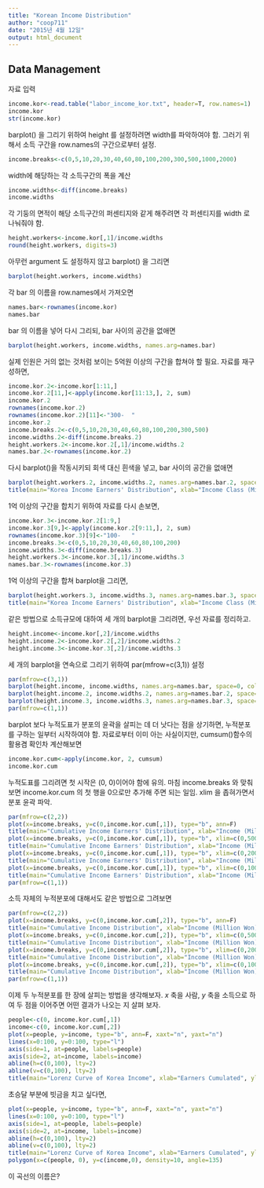 ```yaml
---
title: "Korean Income Distribution"
author: "coop711"
date: "2015년 4월 12일"
output: html_document
---
```


Data Management
---------------

자료 입력

```r
income.kor<-read.table("labor_income_kor.txt", header=T, row.names=1)
income.kor
str(income.kor)
```

barplot() 을 그리기 위하여 height 를 설정하려면 width를 파악하여야 함. 그러기 위해서
소득 구간을 row.names의 구간으로부터 설정.

```r
income.breaks<-c(0,5,10,20,30,40,60,80,100,200,300,500,1000,2000)
```

width에 해당하는 각 소득구간의 폭을 계산

```r
income.widths<-diff(income.breaks)
income.widths
```

각 기둥의 면적이 해당 소득구간의 퍼센티지와 같게 해주려면 각 퍼센티지를 width 로 나눠줘야 함.

```r
height.workers<-income.kor[,1]/income.widths
round(height.workers, digits=3)
```

아무런 argument 도 설정하지 않고 barplot() 을 그리면 

```r
barplot(height.workers, income.widths)
```

각 bar 의 이름을 row.names에서 가져오면

```r
names.bar<-rownames(income.kor)
names.bar
```

bar 의 이름을 넣어 다시 그리되, bar 사이의 공간을 없애면
 
```r
barplot(height.workers, income.widths, names.arg=names.bar)
```

실제 인원은 거의 없는 것처럼 보이는 5억원 이상의 구간을 합쳐야 할 필요. 자료를 재구성하면,

```r
income.kor.2<-income.kor[1:11,]
income.kor.2[11,]<-apply(income.kor[11:13,], 2, sum)
income.kor.2
rownames(income.kor.2)
rownames(income.kor.2)[11]<-"300-  "
income.kor.2
income.breaks.2<-c(0,5,10,20,30,40,60,80,100,200,300,500)
income.widths.2<-diff(income.breaks.2)
height.workers.2<-income.kor.2[,1]/income.widths.2
names.bar.2<-rownames(income.kor.2)
```

다시 barplot()을 작동시키되 회색 대신 흰색을 넣고, bar 사이의 공간을 없애면

```r
barplot(height.workers.2, income.widths.2, names.arg=names.bar.2, space=0, col="white")
title(main="Korea Income Earners' Distribution", xlab="Income Class (Million Won)", ylab="% per Million Won")
```

1억 이상의 구간을 합치기 위하여 자료를 다시 손보면,

```r
income.kor.3<-income.kor.2[1:9,]
income.kor.3[9,]<-apply(income.kor.2[9:11,], 2, sum)
rownames(income.kor.3)[9]<-"100-   "
income.breaks.3<-c(0,5,10,20,30,40,60,80,100,200)
income.widths.3<-diff(income.breaks.3)
height.workers.3<-income.kor.3[,1]/income.widths.3
names.bar.3<-rownames(income.kor.3)
```

1억 이상의 구간을 합쳐 barplot을 그리면,

```r
barplot(height.workers.3, income.widths.3, names.arg=names.bar.3, space=0, col="white")
title(main="Korea Income Earners' Distribution", xlab="Income Class (Million Won)", ylab="% per Million Won")
```



같은 방법으로 소득규모에 대하여 세 개의  barplot을 그리려면, 우선 자료를 정리하고. 

```r
height.income<-income.kor[,2]/income.widths
height.income.2<-income.kor.2[,2]/income.widths.2
height.income.3<-income.kor.3[,2]/income.widths.3
```

세 개의 barplot을 연속으로 그리기 위하여 par(mfrow=c(3,1)) 설정

```r
par(mfrow=c(3,1))
barplot(height.income, income.widths, names.arg=names.bar, space=0, col="white")
barplot(height.income.2, income.widths.2, names.arg=names.bar.2, space=0, col="white")
barplot(height.income.3, income.widths.3, names.arg=names.bar.3, space=0, col="white")
par(mfrow=c(1,1))
```

barplot 보다 누적도표가 분포의 윤곽을 살피는 데 더 낫다는 점을 상기하면, 누적분포를 구하는 일부터 시작하여야 함. 자료로부터 이미 아는 사실이지만, cumsum()함수의 활용겸 확인차 계산해보면 

```r
income.kor.cum<-apply(income.kor, 2, cumsum)
income.kor.cum
```

누적도표를 그리려면 첫 시작은 (0, 0)이어야 함에 유의. 마침 income.breaks 와 맞춰보면 income.kor.cum 의 첫 행을 0으로만 추가해 주면 되는 일임. xlim 을 좁혀가면서 분포 윤곽 파악.

```r
par(mfrow=c(2,2))
plot(x=income.breaks, y=c(0,income.kor.cum[,1]), type="b", ann=F)
title(main="Cumulative Income Earners' Distribution", xlab="Income (Million Won)", ylab="Cumulative % of People")
plot(x=income.breaks, y=c(0,income.kor.cum[,1]), type="b", xlim=c(0,500), ann=F)
title(main="Cumulative Income Earners' Distribution", xlab="Income (Million Won)", ylab="Cumulative % of People")
plot(x=income.breaks, y=c(0,income.kor.cum[,1]), type="b", xlim=c(0,200), ann=F)
title(main="Cumulative Income Earners' Distribution", xlab="Income (Million Won)", ylab="Cumulative % of People")
plot(x=income.breaks, y=c(0,income.kor.cum[,1]), type="b", xlim=c(0,100), ann=F)
title(main="Cumulative Income Earners' Distribution", xlab="Income (Million Won)", ylab="Cumulative % of People")
par(mfrow=c(1,1))
```

소득 자체의 누적분포에 대해서도 같은 방법으로 그려보면 

```r
par(mfrow=c(2,2))
plot(x=income.breaks, y=c(0,income.kor.cum[,2]), type="b", ann=F)
title(main="Cumulative Income Distribution", xlab="Income (Million Won)", ylab="Cumulative % of Income")
plot(x=income.breaks, y=c(0,income.kor.cum[,2]), type="b", xlim=c(0,500), ann=F)
title(main="Cumulative Income Distribution", xlab="Income (Million Won)", ylab="Cumulative % of Income")
plot(x=income.breaks, y=c(0,income.kor.cum[,2]), type="b", xlim=c(0,200), ann=F)
title(main="Cumulative Income Distribution", xlab="Income (Million Won)", ylab="Cumulative % of Income")
plot(x=income.breaks, y=c(0,income.kor.cum[,2]), type="b", xlim=c(0,100), ann=F)
title(main="Cumulative Income Distribution", xlab="Income (Million Won)", ylab="Cumulative % of Income")
par(mfrow=c(1,1))
```


이제 두 누적분포를 한 장에 살피는 방법을 생각해보자. $x$ 축을 사람, $y$ 축을 소득으로 하여 두 점을 이어주면 어떤 결과가 나오는 지 살펴 보자.

```r
people<-c(0, income.kor.cum[,1])
income<-c(0, income.kor.cum[,2])
plot(x=people, y=income, type="b", ann=F, xaxt="n", yaxt="n")
lines(x=0:100, y=0:100, type="l")
axis(side=1, at=people, labels=people)
axis(side=2, at=income, labels=income)
abline(h=c(0,100), lty=2)
abline(v=c(0,100), lty=2)
title(main="Lorenz Curve of Korea Income", xlab="Earners Cumulated", ylab="Income Cumulated")
```

초승달 부분에 빗금을 치고 싶다면,

```r
plot(x=people, y=income, type="b", ann=F, xaxt="n", yaxt="n")
lines(x=0:100, y=0:100, type="l")
axis(side=1, at=people, labels=people)
axis(side=2, at=income, labels=income)
abline(h=c(0,100), lty=2)
abline(v=c(0,100), lty=2)
title(main="Lorenz Curve of Korea Income", xlab="Earners Cumulated", ylab="Income Cumulated")
polygon(x=c(people, 0), y=c(income,0), density=10, angle=135)
```

이 곡선의 이름은?